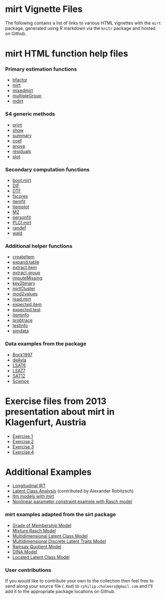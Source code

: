 mirt Vignette Files
=====================

The following contains a list of links to various HTML vignettes with the `mirt` package, 
generated using R markdown via the `knitr` package and hosted on Github.  

# mirt HTML function help files

### Primary estimation functions

- [bfactor](http://philchalmers.github.io/mirt/html/bfactor.html)
- [mirt](http://philchalmers.github.io/mirt/html/mirt.html)
- [mixedmirt](http://philchalmers.github.io/mirt/html/mixedmirt.html)
- [multipleGroup](http://philchalmers.github.io/mirt/html/multipleGroup.html)
- [mdirt](http://philchalmers.github.io/mirt/html/mdirt.html)

### S4 generic methods

- [print](http://philchalmers.github.io/mirt/html/print-method.html)
- [show](http://philchalmers.github.io/mirt/html/show-method.html)
- [summary](http://philchalmers.github.io/mirt/html/summary-method.html)
- [coef](http://philchalmers.github.io/mirt/html/coef-method.html)
- [anova](http://philchalmers.github.io/mirt/html/anova-method.html)
- [residuals](http://philchalmers.github.io/mirt/html/residuals-method.html)
- [plot](http://philchalmers.github.io/mirt/html/plot-method.html)

### Secondary computation functions

- [boot.mirt](http://philchalmers.github.io/mirt/html/boot.mirt.html)
- [DIF](http://philchalmers.github.io/mirt/html/DIF.html)
- [DTF](http://philchalmers.github.io/mirt/html/DTF.html)
- [fscores](http://philchalmers.github.io/mirt/html/fscores.html)
- [itemfit](http://philchalmers.github.io/mirt/html/itemfit.html)
- [itemplot](http://philchalmers.github.io/mirt/html/itemplot.html)
- [M2](http://philchalmers.github.io/mirt/html/M2.html)
- [personfit](http://philchalmers.github.io/mirt/html/personfit.html)
- [PLCI.mirt](http://philchalmers.github.io/mirt/html/PLCI.mirt.html)
- [randef](http://philchalmers.github.io/mirt/html/randef.html)
- [wald](http://philchalmers.github.io/mirt/html/wald.html)

### Additional helper functions

- [createItem](http://philchalmers.github.io/mirt/html/createItem.html)
- [expand.table](http://philchalmers.github.io/mirt/html/expand.table.html)
- [extract.item](http://philchalmers.github.io/mirt/html/extract.item.html)
- [extract.group](http://philchalmers.github.io/mirt/html/extract.group.html)
- [imputeMissing](http://philchalmers.github.io/mirt/html/imputeMissing.html)
- [key2binary](http://philchalmers.github.io/mirt/html/key2binary.html)
- [mirtCluster](http://philchalmers.github.io/mirt/html/mirtCluster.html)
- [mod2values](http://philchalmers.github.io/mirt/html/mod2values.html)
- [read.mirt](http://philchalmers.github.io/mirt/html/read.mirt.html)
- [expected.item](http://philchalmers.github.io/mirt/html/expected.item.html)
- [expected.test](http://philchalmers.github.io/mirt/html/expected.test.html)
- [iteminfo](http://philchalmers.github.io/mirt/html/iteminfo.html)
- [probtrace](http://philchalmers.github.io/mirt/html/probtrace.html)
- [testinfo](http://philchalmers.github.io/mirt/html/testinfo.html)
- [simdata](http://philchalmers.github.io/mirt/html/simdata.html)

### Data examples from the package

- [Bock1997](http://philchalmers.github.io/mirt/html/Bock1997.html)
- [deAyla](http://philchalmers.github.io/mirt/html/deAyala.html)
- [LSAT6](http://philchalmers.github.io/mirt/html/LSAT6.html)
- [LSAT7](http://philchalmers.github.io/mirt/html/LSAT7.html)
- [SAT12](http://philchalmers.github.io/mirt/html/SAT12.html)
- [Science](http://philchalmers.github.io/mirt/html/Science.html)

# Exercise files from 2013 presentation about mirt in Klagenfurt, Austria

- [Exercise 1](http://philchalmers.github.io/mirt/html/Exercise_01.html)
- [Exercise 2](http://philchalmers.github.io/mirt/html/Exercise_02.html)
- [Exercise 3](http://philchalmers.github.io/mirt/html/Exercise_03.html)
- [Exercise 4](http://philchalmers.github.io/mirt/html/Exercise_04.html)

# Additional Examples

- [Longitudinal IRT](http://philchalmers.github.io/mirt/html/Longitudinal-IRT.html)
- [Latent Class Analysis](http://philchalmers.github.io/mirt/html/mirt_lca3__2014-08-10_1215.html) 
  (contributed by Alexander Robitzsch)
- [ltm models with mirt](http://philchalmers.github.io/mirt/html/ltm_models_with_mirt.html)
- [Nonlinear parameter constraint example with Rasch model](http://philchalmers.github.io/mirt/html/Three-Rasch.html)

### mirt examples adapted from the sirt package

- [Grade of Membership Model](http://philchalmers.github.io/mirt/html/mirt_graded_membership.html)
- [Mixture Rasch Model](http://philchalmers.github.io/mirt/html/mirt_mixed_Rasch.html)
- [Multidimensional Latent Class Model](http://philchalmers.github.io/mirt/html/mirt_mulitidim_latentclass.html)
- [Multidimensional Discrete Latent Traits Model](http://philchalmers.github.io/mirt/html/mirt_multidim_discrete_traits.html) 
- [Ramsay Quotient Model](http://philchalmers.github.io/mirt/html/mirt_ramsay_quotient.html) 
- [DINA Model](http://philchalmers.github.io/mirt/html/mirt_DINA.html)
- [Located Latent Class Model](http://philchalmers.github.io/mirt/html/mirt_located_lca.html) 

### User contributions

If you would like to contribute your own to the collection then feel free to send along your 
source file (`.Rmd`) to `rphilip.chalmers@gmail.com` and I'll add it to the appropriate package 
locations on Github. 
